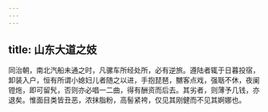 ```yaml
---
---
---
```

title: 山东大道之妓
---



同治朝，南北汽船未通之时，凡骡车所经处所，必有逆旅。遵陆者辄于日暮投宿，卸装入户，恒有所谓小媳妇儿者随之以进，手抱琵琶，嬲客点戏，强聒不休，夜阑镫炧，即可留髠，否则亦必唱一二曲，得有酬资而后去。其劣者，则薄予几钱，亦退矣。惟面目类皆丑恶，浓抹脂粉，高髻紧袴，仅见其刚健而不见其婀娜也。